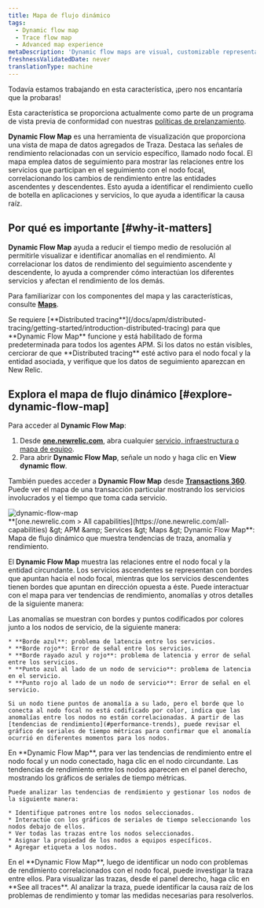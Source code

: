 ```yaml
---
title: Mapa de flujo dinámico
tags:
  - Dynamic flow map
  - Trace flow map
  - Advanced map experience
metaDescription: 'Dynamic flow maps are visual, customizable representations of your aggregated trace data.'
freshnessValidatedDate: never
translationType: machine
---
```


<Callout title="avance">
  Todavía estamos trabajando en esta característica, ¡pero nos encantaría que la probaras!

  Esta característica se proporciona actualmente como parte de un programa de vista previa de conformidad con nuestras [políticas de prelanzamiento](/docs/licenses/license-information/referenced-policies/new-relic-pre-release-policy).
</Callout>

<DNT>**Dynamic Flow Map**</DNT> es una herramienta de visualización que proporciona una vista de mapa de datos agregados de Traza. Destaca las señales de rendimiento relacionadas con un servicio específico, llamado nodo focal. El mapa emplea datos de seguimiento para mostrar las relaciones entre los servicios que participan en el seguimiento con el nodo focal, correlacionando los cambios de rendimiento entre las entidades ascendentes y descendentes. Esto ayuda a identificar el rendimiento cuello de botella en aplicaciones y servicios, lo que ayuda a identificar la causa raíz.

## Por qué es importante [#why-it-matters]

<DNT>**Dynamic Flow Map**</DNT> ayuda a reducir el tiempo medio de resolución al permitirle visualizar e identificar anomalías en el rendimiento. Al correlacionar los datos de rendimiento del seguimiento ascendente y descendente, lo ayuda a comprender cómo interactúan los diferentes servicios y afectan el rendimiento de los demás.

Para familiarizar con los componentes del mapa y las características, consulte [<DNT>**Maps**</DNT>](/docs/service-architecture-intelligence/maps/advanced-maps).

<Callout variant="important">
  Se requiere [<DNT>**Distributed tracing**</DNT>](/docs/apm/distributed-tracing/getting-started/introduction-distributed-tracing) para que <DNT>**Dynamic Flow Map**</DNT> funcione y está habilitado de forma predeterminada para todos los agentes APM. Si los datos no están visibles, cerciorar de que <DNT>**Distributed tracing**</DNT> esté activo para el nodo focal y la entidad asociada, y verifique que los datos de seguimiento aparezcan en New Relic.
</Callout>

## Explora el mapa de flujo dinámico [#explore-dynamic-flow-map]

Para acceder al <DNT>**Dynamic Flow Map**</DNT>:

1. Desde <DNT>**[one.newrelic.com](https://one.newrelic.com)**</DNT>, abra cualquier [servicio, infraestructura o mapa de equipo](/docs/service-architecture-intelligence/maps/advanced-maps).
2. Para abrir <DNT>**Dynamic Flow Map**</DNT>, señale un nodo y haga clic en <DNT>**View dynamic flow**</DNT>.

También puedes acceder a <DNT>**Dynamic Flow Map**</DNT> desde [<DNT>**Transactions 360**</DNT>](/docs/apm/transactions/workload-performance-monitoring/transaction-workloads/). Puede ver el mapa de una transacción particular mostrando los servicios involucrados y el tiempo que toma cada servicio.

<img title="dynamic-flow-map" alt="dynamic-flow-map" src="/images/dynamic-flow-map.webp" />

<figcaption>
  <DNT>**[one.newrelic.com &gt; All capabilities](https://one.newrelic.com/all-capabilities) &amp;gt; APM &amp;amp; Services &amp;gt; Maps &amp;gt; Dynamic Flow Map**</DNT>: Mapa de flujo dinámico que muestra tendencias de traza, anomalía y rendimiento.
</figcaption>

El <DNT>**Dynamic Flow Map**</DNT> muestra las relaciones entre el nodo focal y la entidad circundante. Los servicios ascendentes se representan con bordes que apuntan hacia el nodo focal, mientras que los servicios descendentes tienen bordes que apuntan en dirección opuesta a éste. Puede interactuar con el mapa para ver tendencias de rendimiento, anomalías y otros detalles de la siguiente manera:

<CollapserGroup>
  <Collapser id="anomalies" title="Analizar anomalía">
    Las anomalías se muestran con bordes y puntos codificados por colores junto a los nodos de servicio, de la siguiente manera:

    * **Borde azul**: problema de latencia entre los servicios.
    * **Borde rojo**: Error de señal entre los servicios.
    * **Borde rayado azul y rojo**: problema de latencia y error de señal entre los servicios.
    * **Punto azul al lado de un nodo de servicio**: problema de latencia en el servicio.
    * **Punto rojo al lado de un nodo de servicio**: Error de señal en el servicio.

    Si un nodo tiene puntos de anomalía a su lado, pero el borde que lo conecta al nodo focal no está codificado por color, indica que las anomalías entre los nodos no están correlacionadas. A partir de las [tendencias de rendimiento](#performance-trends), puede revisar el gráfico de seriales de tiempo métricas para confirmar que el anomalía ocurrió en diferentes momentos para los nodos.
  </Collapser>

  <Collapser id="performance-trends" title="Ver tendencias de rendimiento">
    En <DNT>**Dynamic Flow Map**</DNT>, para ver las tendencias de rendimiento entre el nodo focal y un nodo conectado, haga clic en el nodo circundante. Las tendencias de rendimiento entre los nodos aparecen en el panel derecho, mostrando los gráficos de seriales de tiempo métricas.

    Puede analizar las tendencias de rendimiento y gestionar los nodos de la siguiente manera:

    * Identifique patrones entre los nodos seleccionados.
    * Interactúe con los gráficos de seriales de tiempo seleccionando los nodos debajo de ellos.
    * Ver todas las trazas entre los nodos seleccionados.
    * Asignar la propiedad de los nodos a equipos específicos.
    * Agregar etiqueta a los nodos.
  </Collapser>

  <Collapser id="investigate-issues" title="Investigar problemas">
    En el <DNT>**Dynamic Flow Map**</DNT>, luego de identificar un nodo con problemas de rendimiento correlacionados con el nodo focal, puede investigar la traza entre ellos. Para visualizar las trazas, desde el panel derecho, haga clic en **See all traces**. Al analizar la traza, puede identificar la causa raíz de los problemas de rendimiento y tomar las medidas necesarias para resolverlos.
  </Collapser>
</CollapserGroup>